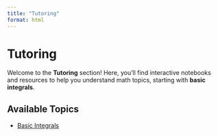```yaml
---
title: "Tutoring"
format: html
---
```


# Tutoring

Welcome to the **Tutoring** section! Here, you'll find interactive notebooks and resources to help you understand math topics, starting with **basic integrals**.

## Available Topics

- [Basic Integrals](basic_integrals.qmd)
